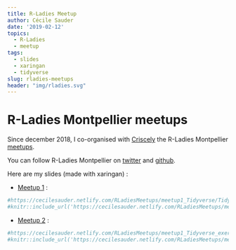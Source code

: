 ```yaml
---
title: R-Ladies Meetup
author: Cécile Sauder
date: '2019-02-12'
topics:
  - R-Ladies
  - meetup
tags:
  - slides
  - xaringan
  - tidyverse
slug: rladies-meetups
header: "img/rladies.svg"
---
```




# R-Ladies Montpellier meetups

Since december 2018, I co-organised with [Criscely](https://twitter.com/CriscelyLP) the R-Ladies Montpellier [meetups](https://www.meetup.com/fr-FR/rladies-montpellier/). 

You can follow R-Ladies Montpellier on [twitter](https://twitter.com/RLadiesMontpel) and [github](https://github.com/r-ladies-montpellier).

Here are my slides (made with xaringan) : 

  - [Meetup 1]() :

```r
#https://cecilesauder.netlify.com/RLadiesMeetups/meetup1_Tidyverse/Tidyverse.html
#knitr::include_url('https://cecilesauder.netlify.com/RLadiesMeetups/meetup1_Tidyverse/tidyverse#1')
```


  - [Meetup 2]() : 
  
```r
#https://cecilesauder.netlify.com/RLadiesMeetups/meetup1_Tidyverse_exercises/Tidyverse_exercises.html
#knitr::include_url('https://cecilesauder.netlify.com/RLadiesMeetups/meetup2_Tidyverse_exercises/tidyverse_exercises#1')
```
